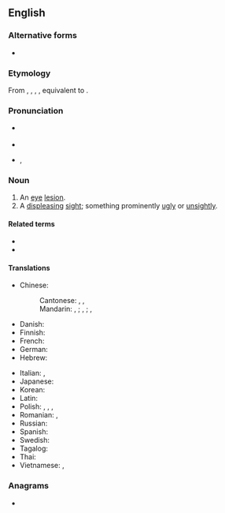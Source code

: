 ==English==

===Alternative forms===
* {{alter|en|eye-sore}}

===Etymology===
From {{inh|en|enm|eye sor}}, {{m|enm|eie-sor}}, {{m|enm|eyen soore}}, {{m|enm|eæge-sare}}, equivalent to {{af|en|eye|sore}}.

===Pronunciation===
* {{a|UK}} {{IPA|en|/ˈaɪsɔː/}}
* {{audio|en|LL-Q1860 (eng)-Vealhurl-eyesore.wav|Audio (Southern England)}}
* {{a|US}} {{IPA|en|/ˈaɪsɔɹ/}}, {{enPR|īʹsôr}}

===Noun===
{{en-noun}}

# An [[eye]] [[lesion]].
# A [[displeasing]] [[sight]]; something prominently [[ugly]] or [[unsightly]].
#: {{ux|en|The building, towering over its surroundings with its square concrete frame and reflective walls of gold-tinted glass, was an '''eyesore''' visible throughout the city.}}
#: {{ant|en|feast for the eyes|eye candy}}

====Related terms====
* {{l|en|earsore}}
* {{l|en|nosesore}}

====Translations====
{{trans-top|a displeasing sight}}
* Chinese:
*: Cantonese: {{t|yue|篤口篤鼻|tr=duk1 hau2 duk1 bei6}}, {{t|yue|篤眼篤鼻|tr=duk1 ngaan5 duk1 bei6}}, {{t|yue|眼冤|tr=ngaan5 jyun1}}
*: Mandarin: {{t+|cmn|眼中釘}}, {{t+|cmn|眼中钉|tr=yǎnzhōngdīng}}; {{t|cmn|肉中刺，眼中釘}}, {{t|cmn|肉中刺，眼中钉|tr=ròuzhōngcì, yǎnzhōngdīng}}; {{t|cmn|有礙觀瞻}}, {{t|cmn|有碍观瞻|tr=yǒu'àiguānzhān}}
* Danish: {{t|da|øjebæ|c}} {{qualifier|building}}
* Finnish: {{t+|fi|rumilus}}
* French: {{t+|fr|horreur|f}}
* German: {{t+|de|Schandfleck|m}}
* Hebrew: {{t|he|[[מַחֲזֶה]] [[לֹא]] [[נָעִים]]|f|tr=makhazé lo na'ím}}
{{trans-mid}}
* Italian: {{t|it|pugno in un occhio|m}}, {{t+|it|obbrobrio|m}}
* Japanese: {{t|ja|目障り|tr=mezawari}}
* Korean: {{t|ko|눈엣가시}}
* Latin: {{t|la|[[rēs]] [[odiosus|odiōsa]]|f}}
* Polish: {{t|pl|brzydactwo|n}}, {{t+|pl|paskudztwo|n}}, {{t+|pl|szkarada|f}}, {{t+|pl|szkaradzieństwo|n}}
* Romanian: {{t|ro|[[oroare]] [[vizual|vizuală]]|f}}, {{t|ro|[[dezgust]] [[vizual]]|n}}
* Russian: {{t+|ru|уро́дство|n}}
* Spanish: {{t|es|esperpento|m}}
* Swedish: {{t+|sv|schabrak|n}}
* Tagalog: {{t|tl|sulyak}}
* Thai: {{t|th|[[ทัศนะ]][[อุจาด]]|tr=tát-sà-ná ù-jàat}}
* Vietnamese: {{t|vi|[[điều]] [[ngứa mắt]]}}, {{t|vi|[[điều]] [[chướng mắt]]}}
{{trans-bottom}}

===Anagrams===
* {{anagrams|en|a=eeeorsy|Eeyores}}

{{C|en|Appearance}}